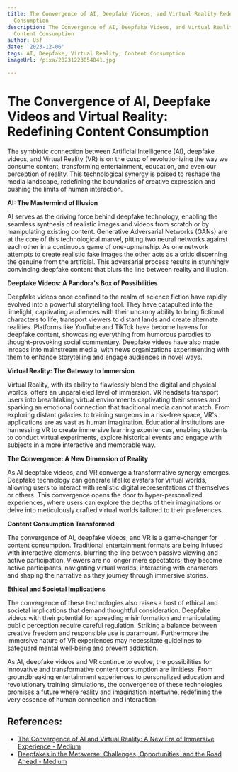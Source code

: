 ```yaml
---
title: The Convergence of AI, Deepfake Videos, and Virtual Reality Redefining Content
  Consumption
description: The Convergence of AI, Deepfake Videos, and Virtual Reality Redefining
  Content Consumption
author: Usf
date: '2023-12-06'
tags: AI, Deepfake, Virtual Reality, Content Consumption
imageUrl: /pixa/20231223054041.jpg

---
```

#  The Convergence of AI, Deepfake Videos  and Virtual  Reality: Redefining Content  Consumption

The symbiotic connection between Artificial Intelligence (AI), deepfake videos, and Virtual Reality (VR) is on  the cusp of revolutionizing the way we consume content, transforming entertainment, education, and even our  perception  of reality. This technological synergy is poised to  reshape the media landscape, redefining the  boundaries of creative expression and pushing the limits  of human interaction.

**AI: The Mastermind of Illusion**

AI serves as the  driving force  behind  deepfake technology, enabling the  seamless  synthesis of realistic  images and videos  from scratch or by manipulating existing content. Generative Adversarial Networks (GANs) are  at the core of this technological marvel,  pitting two  neural networks against each other in a continuous game of one-upmanship. As one network attempts to create realistic fake images the other acts  as  a critic discerning the genuine  from the artificial. This adversarial process results in stunningly convincing deepfake content that blurs the line between reality and illusion.

**Deepfake Videos: A Pandora's Box of  Possibilities**

Deepfake videos once confined to the realm of science fiction have  rapidly evolved into a powerful storytelling tool. They  have catapulted into the limelight,  captivating audiences with their uncanny ability to bring  fictional characters to life, transport viewers to distant lands and create alternate realities. Platforms like YouTube  and TikTok have  become havens for deepfake content, showcasing everything from humorous parodies to thought-provoking social commentary. Deepfake videos have also made inroads into mainstream media, with news  organizations experimenting with them to enhance storytelling and engage audiences in novel  ways.

**Virtual Reality: The Gateway to  Immersion**

Virtual Reality, with its ability to flawlessly blend the digital and physical  worlds, offers an unparalleled level of immersion. VR headsets transport users into breathtaking  virtual environments captivating their senses and sparking an  emotional connection that traditional media cannot match. From exploring distant galaxies to training surgeons in a risk-free space, VR's applications are as vast as human imagination. Educational institutions are harnessing VR  to create immersive  learning experiences, enabling  students to conduct virtual experiments, explore historical events and engage with subjects in a more interactive and memorable  way.

**The Convergence: A New Dimension of  Reality**

As AI deepfake videos,  and VR converge a transformative synergy emerges. Deepfake technology can generate lifelike avatars for virtual worlds, allowing users to interact with realistic digital representations of themselves or others. This convergence opens the door to hyper-personalized experiences,  where users can explore the depths of their imaginations or delve into meticulously crafted virtual worlds tailored to their preferences.

**Content Consumption Transformed**

The convergence of AI, deepfake videos, and VR is a game-changer for content  consumption. Traditional  entertainment formats are  being  infused with  interactive elements, blurring the line between passive viewing  and active participation.  Viewers are no longer mere spectators; they become active participants, navigating virtual worlds, interacting with characters and shaping the  narrative as they journey through immersive stories.

**Ethical and Societal  Implications**

The convergence of these technologies  also raises a host of ethical and societal implications that demand thoughtful consideration. Deepfake videos with their  potential for spreading misinformation and manipulating public perception require careful regulation. Striking a balance between creative freedom and responsible use is paramount. Furthermore the immersive nature  of VR experiences may necessitate guidelines to safeguard mental well-being and prevent addiction.

As AI, deepfake videos and VR continue to evolve, the possibilities for innovative and transformative content consumption are limitless. From groundbreaking entertainment experiences to personalized education  and  revolutionary training simulations, the convergence of these technologies promises a future where reality and imagination intertwine, redefining the  very essence of human connection and interaction.

## References:
- [The Convergence of AI and Virtual Reality: A New Era of Immersive Experience - Medium](https://medium.com/aimonks/the-convergence-of-ai-and-virtual-reality-a-new-era-of-immersive-experience-89f7967a5f1f)
- [Deepfakes in the Metaverse: Challenges, Opportunities, and the Road Ahead - Medium](https://medium.com/@aritonangjoshua95/deepfakes-in-the-metaverse-challenges-opportunities-and-the-road-ahead-e012e83473ed)
